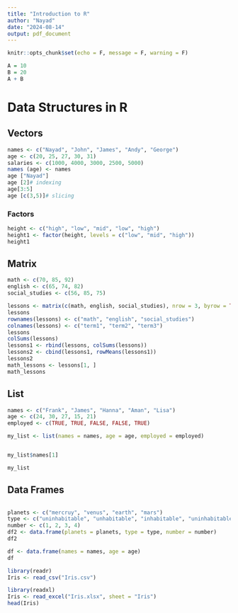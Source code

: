 ```yaml
---
title: "Introduction to R"
author: "Nayad"
date: "2024-08-14"
output: pdf_document
---
```


```r
knitr::opts_chunk$set(echo = F, message = F, warning = F)
```

```r
A = 10
B = 20
A + B
```

# Data Structures in R

## Vectors

```r
names <- c("Nayad", "John", "James", "Andy", "George")
age <- c(20, 25, 27, 30, 31)
salaries <- c(1000, 4000, 3000, 2500, 5000)
names (age) <- names
age ["Nayad"]
age [2]# indexing
age[3:5]
age [c(3,5)]# slicing
```
### Factors

```r
height <- c("high", "low", "mid", "low", "high")
height1 <- factor(height, levels = c("low", "mid", "high"))
height1
```

## Matrix
```r
math <- c(70, 85, 92)
english <- c(65, 74, 82)
social_studies <- c(56, 85, 75)

lessons <- matrix(c(math, english, social_studies), nrow = 3, byrow = TRUE)
lessons
rownames(lessons) <- c("math", "english", "social_studies")
colnames(lessons) <- c("term1", "term2", "term3")
lessons
colSums(lessons)
lessons1 <- rbind(lessons, colSums(lessons))
lessons2 <- cbind(lessons1, rowMeans(lessons1))
lessons2
math_lessons <- lessons[1, ]
math_lessons
```

## List

```r

names <- c("Frank", "James", "Hanna", "Aman", "Lisa")
age <- c(24, 30, 27, 15, 21)
employed <- c(TRUE, TRUE, FALSE, FALSE, TRUE)

my_list <- list(names = names, age = age, employed = employed)


my_list$names[1]

my_list
```


## Data Frames

```r
```

```r
planets <- c("mercruy", "venus", "earth", "mars")
type <- c("uninhabitable", "unhabitable", "inhabitable", "uninhabitable")
number <- c(1, 2, 3, 4)
df2 <- data.frame(planets = planets, type = type, number = number)
df2
```

```r
df <- data.frame(names = names, age = age)
df
```

```r
library(readr)
Iris <- read_csv("Iris.csv")
```


```r
library(readxl)
Iris <- read_excel("Iris.xlsx", sheet = "Iris")
head(Iris)
```

